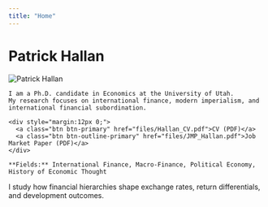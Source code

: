 ```yaml
---
title: "Home"
---
```


# Patrick Hallan

<div class="hero">
  <img src="DSC_7169 (1).jpg" alt="Patrick Hallan">  <!-- change the path/filename -->
  <div class="hero-body">
    I am a Ph.D. candidate in Economics at the University of Utah.
    My research focuses on international finance, modern imperialism, and international financial subordination.

    <div style="margin:12px 0;">
      <a class="btn btn-primary" href="files/Hallan_CV.pdf">CV (PDF)</a>
      <a class="btn btn-outline-primary" href="files/JMP_Hallan.pdf">Job Market Paper (PDF)</a>
    </div>

    **Fields:** International Finance, Macro-Finance, Political Economy, History of Economic Thought
    
  </div>
</div>

I study how financial hierarchies shape exchange rates, return differentials, and development outcomes.  

